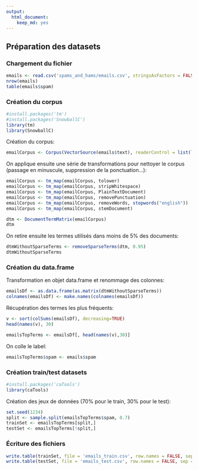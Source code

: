 ```yaml
---
output:
  html_document:
    keep_md: yes
---
```

## Préparation des datasets

### Chargement du fichier

```r
emails <- read.csv('spams_and_hams/emails.csv', stringsAsFactors = FALSE)
nrow(emails)
table(emails$spam)
```

### Création du corpus

```r
#install.packages('tm')
#install.packages('SnowballC')
library(tm)
library(SnowballC)
```

Création du corpus:
```r
emailCorpus <- Corpus(VectorSource(emails$text), readerControl = list(language = 'en'))
```

On applique ensuite une série de transformations pour nettoyer le corpus (passage en minuscule, 
suppression de la ponctuation...):
```r
emailCorpus <- tm_map(emailCorpus, tolower)
emailCorpus <- tm_map(emailCorpus, stripWhitespace)
emailCorpus <- tm_map(emailCorpus, PlainTextDocument)
emailCorpus <- tm_map(emailCorpus, removePunctuation)
emailCorpus <- tm_map(emailCorpus, removeWords, stopwords("english"))
emailCorpus <- tm_map(emailCorpus, stemDocument)
```

```r
dtm <- DocumentTermMatrix(emailCorpus)
dtm
```

On retire ensuite les termes utilisés dans moins de 5% des documents:
```r
dtmWithoutSparseTerms <- removeSparseTerms(dtm, 0.95)
dtmWithoutSparseTerms
```

### Création du data.frame

Transformation en objet data.frame et renommage des colonnes:
```r
emailsDf <- as.data.frame(as.matrix(dtmWithoutSparseTerms))
colnames(emailsDf) <- make.names(colnames(emailsDf))
```

Récupération des termes les plus fréquents:
```r
v <- sort(colSums(emailsDf), decreasing=TRUE)
head(names(v), 30)
```

```r
emailsTopTerms <- emailsDf[, head(names(v),30)]
```

On colle le label:
```r
emailsTopTerms$spam <- emails$spam
```

### Création train/test datasets

```r
#install.packages('caTools')
library(caTools)
```

Création des jeux de données (70% pour le train, 30% pour le test):
```r
set.seed(1234)
split <- sample.split(emailsTopTerms$spam, 0.7)
trainSet <- emailsTopTerms[split,]
testSet <- emailsTopTerms[!split,]
```

### Écriture des fichiers

```r
write.table(trainSet, file = 'emails_train.csv', row.names = FALSE, sep = ',', quote = FALSE, append = FALSE)
write.table(testSet, file = 'emails_test.csv', row.names = FALSE, sep = ',', quote = FALSE, append = FALSE)
```
